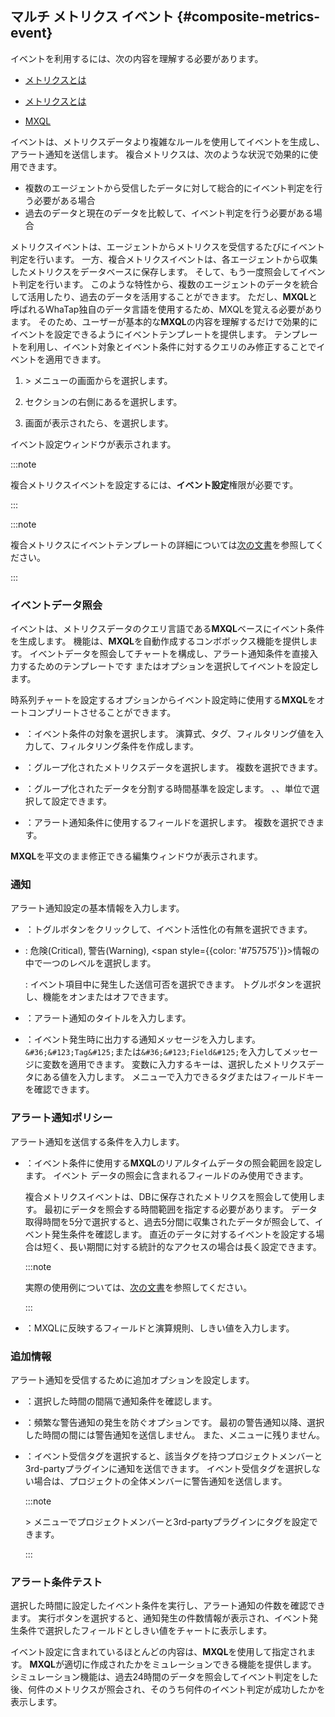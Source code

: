 ## マルチ メトリクス イベント {#composite-metrics-event}

<Cmdname sid="composite_metrics" className="uitext" />イベントを利用するには、次の内容を理解する必要があります。

<Xclude product='npm'>

- [メトリクスとは](metrics-intro)

</Xclude>

<InDoc product='npm'>

- [メトリクスとは](../metrics/common-metrics-intro)

</InDoc>

- [MXQL](../mxql/mxql-overview)

<Cmdname sid="composite_metrics" className="uitext" />イベントは、メトリクスデータより複雑なルールを使用してイベントを生成し、アラート通知を送信します。 複合メトリクスは、次のような状況で効果的に使用できます。

- 複数のエージェントから受信したデータに対して総合的にイベント判定を行う必要がある場合
- 過去のデータと現在のデータを比較して、イベント判定を行う必要がある場合

メトリクスイベントは、エージェントからメトリクスを受信するたびにイベント判定を行います。 一方、複合メトリクスイベントは、各エージェントから収集したメトリクスをデータベースに保存します。 そして、もう一度照会してイベント判定を行います。 このような特性から、複数のエージェントのデータを統合して活用したり、過去のデータを活用することができます。 ただし、**MXQL**と呼ばれるWhaTap独自のデータ言語を使用するため、MXQLを覚える必要があります。 そのため、ユーザーが基本的な**MXQL**の内容を理解するだけで効果的にイベントを設定できるようにイベントテンプレートを提供します。 テンプレートを利用し、イベント対象とイベント条件に対するクエリのみ修正することでイベントを適用できます。

1. <Cmdname sid="event_statistic" className="uitext" /> &gt; <Cmdname sid="event_setting" className="uitext" />メニューの画面から<Cmdname sid="metrics" className="uitext" />を選択します。

2. <Cmdname sid="composite_metrics" className="uitext" />セクションの右側にある<Cmdname sid="add_notification" className="uitext" />を選択します。

3. <Cmdname sid="composite_metrics" className="uitext" />画面が表示されたら、<Cmdname sid="create_new_composite_mxql_event" className="uitext" />を選択します。

イベント設定ウィンドウが表示されます。 

<ImgLang img='set-event-cmetric.png' desc='複合メトリクスイベント設定' />

<Xclude product='server'>

:::note

複合メトリクスイベントを設定するには、**イベント設定**権限が必要です。

:::

</Xclude>

<InDoc product='server,postgresql,java,python,php,nodejs,golang,dotnet,browser'>

:::note

複合メトリクスにイベントテンプレートの詳細については[次の文書](#composite-metrics-template)を参照してください。

:::

</InDoc>

### イベントデータ照会

<Cmdname sid="composite_metrics" className="uitext" />イベントは、メトリクスデータのクエリ言語である<b>MXQL</b>ベースにイベント条件を生成します。 <Cmdname sid="create_new_composite_mxql_event" className="uitext" />機能は、<b>MXQL</b>を自動作成するコンボボックス機能を提供します。 イベントデータを照会してチャートを構成し、アラート通知条件を直接入力するためのテンプレートです <Cmdname sid="widget" className="uitext" />または<Cmdname sid="text" className="uitext" />オプションを選択してイベントを設定します。

<Tabs>
<TabItem value='widget' label='ウィジェット'>

時系列チャートを設定するオプションからイベント設定時に使用する**MXQL**をオートコンプリートさせることができます。

<ImgLang img='set-event-data-view.png' desc='イベントデータ参照' />

- <Cmdname sid="filter" className="uitext" />：イベント条件の対象を選択します。 <LinkImage img="number-01.png" className="ico" />演算式、<LinkImage img="number-02.png" className="ico" />タグ、<LinkImage img="number-03.png" className="ico" />フィルタリング値を入力して、フィルタリング条件を作成します。

  <ImgLang img='set-event-cmetric-filter.png' desc='フィルター' />

- <Cmdname sid="groupby" className="uitext" />：グループ化されたメトリクスデータを選択します。 複数を選択できます。

- <Cmdname sid="timeunit" className="uitext" />：グループ化されたデータを分割する時間基準を設定します。 <Cmdname sid="second" className="uitext" />、<Cmdname sid="minute" className="uitext" />、<Cmdname sid="hour" className="uitext" />単位で選択して設定できます。

- <Cmdname sid="field" className="uitext" />：アラート通知条件に使用するフィールドを選択します。 複数を選択できます。

</TabItem>
<TabItem value='text' label='テキスト'>

**MXQL**を平文のまま修正できる編集ウィンドウが表示されます。

<ImgLang img='set-event-metrics-text.png' desc='メトリクスイベント - テキスト' />

</TabItem>
</Tabs>

### 通知

アラート通知設定の基本情報を入力します。

- <Cmdname sid="enable_events" className="uitext" />：トグルボタンをクリックして、イベント活性化の有無を選択できます。

- <Cmdname sid="level" className="uitext" />: <span class='vslow'>危険(Critical)</span>, <span class='slow'>警告(Warning)</span>, <span style={{color: '#757575'}}>情報</span>の中で一つのレベルを選択します。

  <Cmdname sid="CNT08320" className="uitext" />: イベント項目中に発生した<Cmdname sid="CNT08320" className="uitext" />送信可否を選択できます。 トグルボタンを選択し、機能をオンまたはオフできます。

- <Cmdname sid="title" className="uitext" />：アラート通知のタイトルを入力します。

- <Cmdname sid="message" className="uitext" />：イベント発生時に出力する通知メッセージを入力します。 <code>&amp;#36;&amp;#123;Tag&amp;#125;</code>または<code>&amp;#36;&amp;#123;Field&amp;#125;</code>を入力してメッセージに変数を適用できます。 変数に入力するキーは、選択したメトリクスデータ<Cmdname sid="category" className="uitext" />にある値を入力します。 <Cmdname sid="tag_count" className="uitext" />メニューで入力できるタグまたはフィールドキーを確認できます。

  <ImgLang img='event-config-message-example.png' desc='Message example' />

### アラート通知ポリシー

アラート通知を送信する条件を入力します。

- <Cmdname sid="data_time_range" className="uitext" />：イベント条件に使用する<b>MXQL</b>のリアルタイムデータの照会範囲を設定します。 イベント データの照会に含まれるフィールドのみ使用できます。

  複合メトリクスイベントは、DBに保存されたメトリクスを照会して使用します。 最初にデータを照会する時間範囲を指定する必要があります。 データ取得時間を5分で選択すると、過去5分間に収集されたデータが照会して、イベント発生条件を確認します。 直近のデータに対するイベントを設定する場合は短く、長い期間に対する統計的なアクセスの場合は長く設定できます。 

  <Xclude product="altibase,amazon-cloudwatch,amazon-ecs,azure,cubrid,mongodb,mssql,mssql-v1,mysql,ncloud,oracle-cloud,oracle,redis,server,tibero,browser">

  :::note

  実際の使用例については、[次の文書](#template)を参照してください。

  :::

  </Xclude>

- <Cmdname sid="condition" className="uitext" />：MXQLに反映するフィールドと演算規則、しきい値を入力します。

### 追加情報

アラート通知を受信するために追加オプションを設定します。

- <Cmdname sid="interval" className="uitext" />：選択した時間の間隔で通知条件を確認します。

- <Cmdname sid="silent" className="uitext" />：頻繁な警告通知の発生を防ぐオプションです。 最初の警告通知以降、選択した時間の間には警告通知を送信しません。 また、<Cmdname sid="event_history" className="uitext" />メニューに残りません。

- <Cmdname sid="event_tag" className="uitext" />：イベント受信タグを選択すると、該当タグを持つプロジェクトメンバーと3rd-partyプラグインに通知を送信できます。 イベント受信タグを選択しない場合は、プロジェクトの全体メンバーに警告通知を送信します。

  :::note

  <Cmdname sid="event_statistic" className="uitext" /> &gt; <Cmdname sid="event_receive_configuration" className="uitext" />メニューでプロジェクトメンバーと3rd-partyプラグインにタグを設定できます。

  :::

### アラート条件テスト

<ImgLang img='set-event-cmetric-test.png' desc='イベントルールテスト' />

選択した時間に設定したイベント条件を実行し、アラート通知の件数を確認できます。 実行ボタンを選択すると、通知発生の件数情報が表示され、イベント発生条件で選択したフィールドとしきい値をチャートに表示します。

イベント設定に含まれているほとんどの内容は、**MXQL**を使用して指定されます。 **MXQL**が適切に作成されたかをミュレーションできる機能を提供します。 シミュレーション機能は、過去24時間のデータを照会してイベント判定をした後、何件のメトリクスが照会され、そのうち何件のイベント判定が成功したかを表示します。
